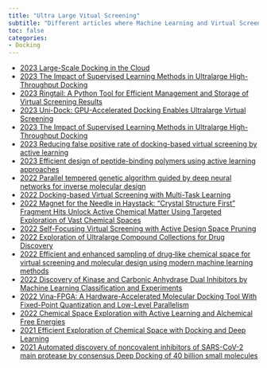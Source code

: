 ```yaml
---
title: "Ultra Large Vitual Screening"
subtitle: "Different articles where Machine Learning and Virtual Screening combined to screen billion of compounds"
toc: false
categories:
- Docking
---
```


* [2023 Large-Scale Docking in the Cloud](https://doi.org/10.1021/acs.jcim.3c00031){target="_blank"}
* [2023 The Impact of Supervised Learning Methods in Ultralarge High-Throughput Docking](https://doi.org/10.1021/acs.jcim.2c01471){target="_blank"}
* [2023 Ringtail: A Python Tool for Efficient Management and Storage of Virtual Screening Results](https://doi.org/10.1021/acs.jcim.3c00166){target="_blank"}
* [2023 Uni-Dock: GPU-Accelerated Docking Enables Ultralarge Virtual Screening](https://doi.org/10.1021/acs.jctc.2c01145){target="_blank"}
* [2023 The Impact of Supervised Learning Methods in Ultralarge High-Throughput Docking](https://doi.org/10.1021/acs.jcim.2c01471){target="_blank"}
* [2023 Reducing false positive rate of docking-based virtual screening by active learning](https://doi.org/10.1093/bib/bbac626){target="_blank"}
* [2023 Efficient design of peptide-binding polymers using active learning approaches](https://doi.org/10.1016/j.jconrel.2022.11.023){target="_blank"}
* [2022 Parallel tempered genetic algorithm guided by deep neural networks for inverse molecular design](https://doi.org/10.1039/D2DD00003B){target="_blank"}
* [2022 Docking-based Virtual Screening with Multi-Task Learning](https://doi.org/10.1109/BIBM52615.2021.9669513){target="_blank"}
* [2022 Magnet for the Needle in Haystack: “Crystal Structure First” Fragment Hits Unlock Active Chemical Matter Using Targeted Exploration of Vast Chemical Spaces](https://doi.org/10.1021/acs.jmedchem.2c00813){target="_blank"}
* [2022 Self-Focusing Virtual Screening with Active Design Space Pruning](https://doi.org/10.1021/acs.jcim.2c00554){target="_blank"}
* [2022 Exploration of Ultralarge Compound Collections for Drug Discovery](https://doi.org/10.1021/acs.jcim.2c00224){target="_blank"}
* [2022 Efficient and enhanced sampling of drug‐like chemical space for virtual screening and molecular design using modern machine learning methods](https://doi.org/10.1002/wcms.1637){target="_blank"}
* [2022 Discovery of Kinase and Carbonic Anhydrase Dual Inhibitors by Machine Learning Classification and Experiments](https://doi.org/10.3390/ph15020236){target="_blank"}
* [2022 Vina-FPGA: A Hardware-Accelerated Molecular Docking Tool With Fixed-Point Quantization and Low-Level Parallelism](https://doi.org/10.1109/TVLSI.2022.3217275){target="_blank"}
* [2022 Chemical Space Exploration with Active Learning and Alchemical Free Energies](https://doi.org/10.1021/acs.jctc.2c00752){target="_blank"}
* [2021 Efficient Exploration of Chemical Space with Docking and Deep Learning](https://doi.org/10.1021/acs.jctc.1c00810){target="_blank"}
* [2021 Automated discovery of noncovalent inhibitors of SARS-CoV-2 main protease by consensus Deep Docking of 40 billion small molecules](https://doi.org/10.1039/D1SC05579H){target="_blank"}


